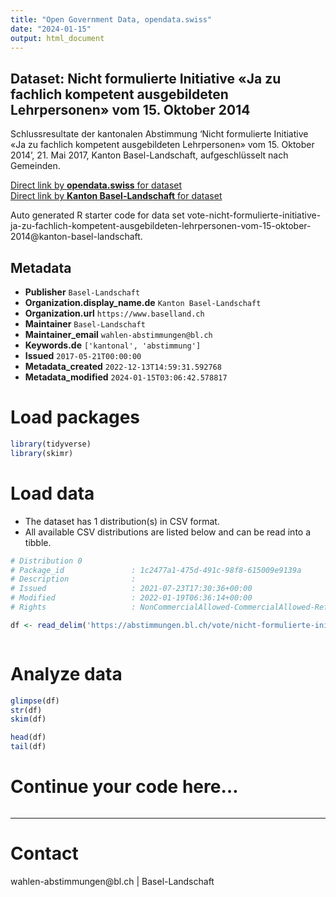 ```yaml
---
title: "Open Government Data, opendata.swiss"
date: "2024-01-15"
output: html_document
---
```


## Dataset: Nicht formulierte Initiative «Ja zu fachlich kompetent ausgebildeten Lehrpersonen» vom 15. Oktober 2014

Schlussresultate der kantonalen Abstimmung 'Nicht formulierte Initiative «Ja zu fachlich kompetent ausgebildeten Lehrpersonen» vom 15. Oktober 2014', 21. Mai 2017, Kanton Basel-Landschaft, aufgeschlüsselt nach Gemeinden.

[Direct link by **opendata.swiss** for dataset](https://opendata.swiss/de/dataset/nicht-formulierte-initiative-ja-zu-fachlich-kompetent-ausgebildeten-lehrpersonen-vom-15-ok-2014)<br>
[Direct link by **Kanton Basel-Landschaft** for dataset](https://abstimmungen.bl.ch/vote/nicht-formulierte-initiative-ja-zu-fachlich-kompetent-ausgebildeten-lehrpersonen-vom-15-oktober-2014/data)

Auto generated R starter code for data set vote-nicht-formulierte-initiative-ja-zu-fachlich-kompetent-ausgebildeten-lehrpersonen-vom-15-oktober-2014@kanton-basel-landschaft.

## Metadata

- **Publisher** `Basel-Landschaft`
- **Organization.display_name.de** `Kanton Basel-Landschaft`
- **Organization.url** `https://www.baselland.ch`
- **Maintainer** `Basel-Landschaft`
- **Maintainer_email** `wahlen-abstimmungen@bl.ch`
- **Keywords.de** `['kantonal', 'abstimmung']`
- **Issued** `2017-05-21T00:00:00`
- **Metadata_created** `2022-12-13T14:59:31.592768`
- **Metadata_modified** `2024-01-15T03:06:42.578817`


# Load packages

```r

library(tidyverse)
library(skimr)

```

# Load data

-   The dataset has 1 distribution(s) in CSV format.
-   All available CSV distributions are listed below and can be read into a tibble.

```r

# Distribution 0
# Package_id               : 1c2477a1-475d-491c-98f8-615009e9139a
# Description              : 
# Issued                   : 2021-07-23T17:30:36+00:00
# Modified                 : 2022-01-19T06:36:14+00:00
# Rights                   : NonCommercialAllowed-CommercialAllowed-ReferenceRequired

df <- read_delim('https://abstimmungen.bl.ch/vote/nicht-formulierte-initiative-ja-zu-fachlich-kompetent-ausgebildeten-lehrpersonen-vom-15-oktober-2014/data-csv')



```

# Analyze data

```r

glimpse(df)
str(df)
skim(df)

head(df)
tail(df)

```

# Continue your code here...

```r

```

------------------------------------------------------------------------

# Contact

wahlen-abstimmungen@bl.ch | Basel-Landschaft
